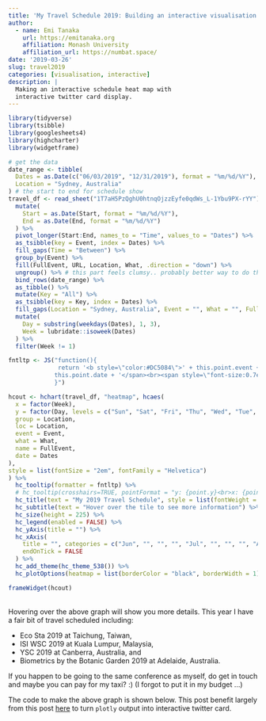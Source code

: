 ```yaml
---
title: 'My Travel Schedule 2019: Building an interactive visualisation as twitter card'
author:
  - name: Emi Tanaka
    url: https://emitanaka.org
    affiliation: Monash University
    affiliation_url: https://numbat.space/
date: '2019-03-26'
slug: travel2019
categories: [visualisation, interactive]
description: |
  Making an interactive schedule heat map with
  interactive twitter card display.
---
```


```r
library(tidyverse)
library(tsibble)
library(googlesheets4)
library(highcharter)
library(widgetframe)

# get the data
date_range <- tibble(
  Dates = as.Date(c("06/03/2019", "12/31/2019"), format = "%m/%d/%Y"),
  Location = "Sydney, Australia"
) # the start to end for schedule show
travel_df <- read_sheet("1T7aH5PzQghU0htnqOjzzEyfe0qdWs_L-1Ybu9PX-rYY") %>%
  mutate(
    Start = as.Date(Start, format = "%m/%d/%Y"),
    End = as.Date(End, format = "%m/%d/%Y")
  ) %>%
  pivot_longer(Start:End, names_to = "Time", values_to = "Dates") %>%
  as_tsibble(key = Event, index = Dates) %>%
  fill_gaps(Time = "Between") %>%
  group_by(Event) %>%
  fill(FullEvent, URL, Location, What, .direction = "down") %>%
  ungroup() %>% # this part feels clumsy.. probably better way to do this
  bind_rows(date_range) %>%
  as_tibble() %>%
  mutate(Key = "All") %>%
  as_tsibble(key = Key, index = Dates) %>%
  fill_gaps(Location = "Sydney, Australia", Event = "", What = "", FullEvent = "") %>%
  mutate(
    Day = substring(weekdays(Dates), 1, 3),
    Week = lubridate::isoweek(Dates)
  ) %>%
  filter(Week != 1)

```

```r
fntltp <- JS("function(){
              return '<b style=\"color:#DC5084\">' + this.point.event + '</b><br><span style=\"font-size:0.7em\">' +  this.series.yAxis.categories[this.point.y] + ', ' +
             this.point.date + '</span><br><span style=\"font-size:0.7em\">' + this.point.name + '</span><br><span style=\"font-size:0.7em;color:#FFFFCC\">' + this.point.what + '</span><br>'+ this.point.loc;
             }")

hcout <- hchart(travel_df, "heatmap", hcaes(
  x = factor(Week),
  y = factor(Day, levels = c("Sun", "Sat", "Fri", "Thu", "Wed", "Tue", "Mon")),
  group = Location,
  loc = Location,
  event = Event,
  what = What,
  name = FullEvent,
  date = Dates
),
style = list(fontSize = "2em", fontFamily = "Helvetica")
) %>%
  hc_tooltip(formatter = fntltp) %>%
  # hc_tooltip(crosshairs=TRUE, pointFormat = "y: {point.y}<br>x: {point.x}") %>%
  hc_title(text = "My 2019 Travel Schedule", style = list(fontWeight = "bold")) %>%
  hc_subtitle(text = "Hover over the tile to see more information") %>%
  hc_size(height = 225) %>%
  hc_legend(enabled = FALSE) %>%
  hc_yAxis(title = "") %>%
  hc_xAxis(
    title = "", categories = c("Jun", "", "", "", "Jul", "", "", "", "Aug", "", "", "", "Sep", "", "", "", "", "Oct", "", "", "", "Nov", "", "", "", "Dec", "", "", ""),
    endOnTick = FALSE
  ) %>%
  hc_add_theme(hc_theme_538()) %>%
  hc_plotOptions(heatmap = list(borderColor = "black", borderWidth = 1))

frameWidget(hcout)
```
<br>
Hovering over the above graph will show you more details. This year I have a fair bit of travel scheduled including:

* Eco Sta 2019 at Taichung, Taiwan,
* ISI WSC 2019 at Kuala Lumpur, Malaysia,
* YSC 2019 at Canberra, Australia, and
* Biometrics by the Botanic Garden 2019 at Adelaide, Australia.

If you happen to be going to the same conference as myself, do get in touch and maybe you can pay for my taxi? :) (I forgot to put it in my budget ...)


The code to make the above graph is shown below. This post benefit largely from this post [here](https://datatitian.com/how-to-turn-your-ggplot2-visualization-into-an-interactive-tweet/) to turn `plotly` output into interactive twitter card.

```r
```
```r
```
